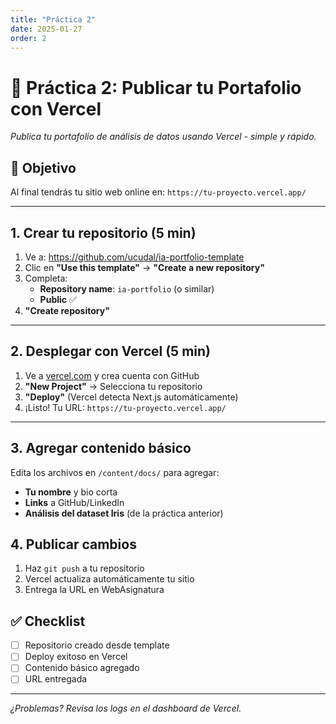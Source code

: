 ```yaml
---
title: "Práctica 2"
date: 2025-01-27
order: 2
---
```


# 🚀 Práctica 2: Publicar tu Portafolio con Vercel

*Publica tu portafolio de análisis de datos usando Vercel - simple y rápido.*

## 🎯 Objetivo

Al final tendrás tu sitio web online en: `https://tu-proyecto.vercel.app/`

---

## 1. Crear tu repositorio (5 min)

1. Ve a: https://github.com/ucudal/ia-portfolio-template
2. Clic en **"Use this template"** → **"Create a new repository"**
3. Completa:
   - **Repository name**: `ia-portfolio` (o similar)
   - **Public** ✅
4. **"Create repository"**

---

## 2. Desplegar con Vercel (5 min)

1. Ve a [vercel.com](https://vercel.com) y crea cuenta con GitHub
2. **"New Project"** → Selecciona tu repositorio
3. **"Deploy"** (Vercel detecta Next.js automáticamente)
4. ¡Listo! Tu URL: `https://tu-proyecto.vercel.app/`

---

## 3. Agregar contenido básico

Edita los archivos en `/content/docs/` para agregar:

- **Tu nombre** y bio corta
- **Links** a GitHub/LinkedIn  
- **Análisis del dataset Iris** (de la práctica anterior)

## 4. Publicar cambios

1. Haz `git push` a tu repositorio
2. Vercel actualiza automáticamente tu sitio
3. Entrega la URL en WebAsignatura

## ✅ Checklist

- [ ] Repositorio creado desde template
- [ ] Deploy exitoso en Vercel  
- [ ] Contenido básico agregado
- [ ] URL entregada

---

*¿Problemas? Revisa los logs en el dashboard de Vercel.*
